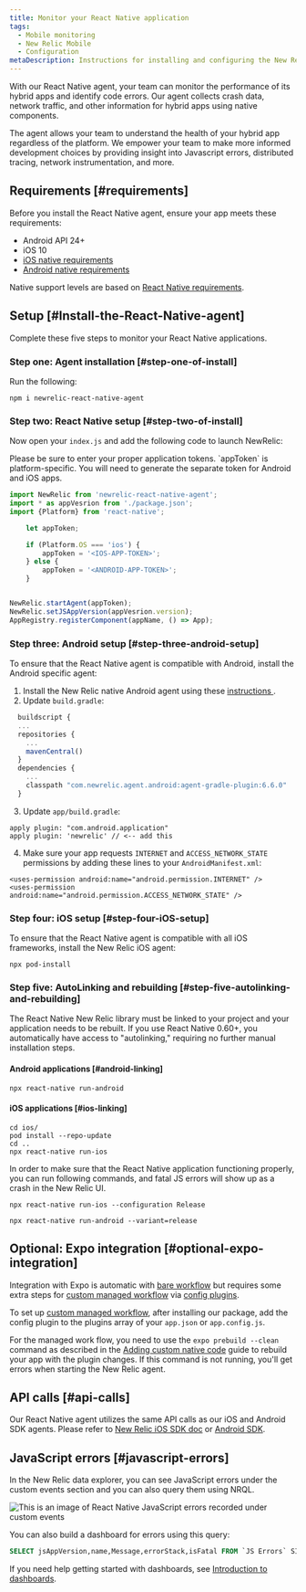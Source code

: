 ```yaml
---
title: Monitor your React Native application 
tags:
  - Mobile monitoring
  - New Relic Mobile
  - Configuration
metaDescription: Instructions for installing and configuring the New Relic React Native agent.
---
```



With our React Native agent, your team can monitor the performance of its hybrid apps and identify code errors. Our agent collects crash data, network traffic, and other information for hybrid apps using native components.

The agent allows your team to understand the health of your hybrid app regardless of the platform. We empower your team to make more informed development choices by providing insight into Javascript errors, distributed tracing, network instrumentation, and more.

## Requirements [#requirements]

Before you install the React Native agent, ensure your app meets these requirements:

* Android API 24+
* iOS 10
* [iOS native requirements](/docs/mobile-monitoring/new-relic-mobile-ios/get-started/new-relic-ios-compatibility-requirements)
* [Android native requirements](/docs/mobile-monitoring/new-relic-mobile-android/get-started/new-relic-android-compatibility-requirements)

Native support levels are based on [React Native requirements](https://github.com/facebook/react-native#-requirements).

## Setup [#Install-the-React-Native-agent]

Complete these five steps to monitor your React Native applications.

### Step one: Agent installation  [#step-one-of-install]

Run the following:

  ```shell
  npm i newrelic-react-native-agent
  ```

### Step two: React Native setup [#step-two-of-install]

Now open your `index.js` and add the following code to launch NewRelic:

<Callout variant="important">
Please be sure to enter your proper application tokens. `appToken` is platform-specific. You  will need to generate the separate token for Android and iOS apps.
</Callout>

```js
import NewRelic from 'newrelic-react-native-agent';
import * as appVesrion from './package.json';
import {Platform} from 'react-native';

    let appToken;

    if (Platform.OS === 'ios') {
        appToken = '<IOS-APP-TOKEN>';
    } else {
        appToken = '<ANDROID-APP-TOKEN>';
    }


NewRelic.startAgent(appToken);
NewRelic.setJSAppVersion(appVesrion.version);
AppRegistry.registerComponent(appName, () => App);
```

### Step three: Android setup [#step-three-android-setup]

To ensure that the React Native agent is compatible with Android, install the Android specific agent:

1. Install the New Relic native Android agent using these [instructions ](/docs/mobile-monitoring/new-relic-mobile-android/install-configure/install-android-apps-gradle-android-studio).
2. Update `build.gradle`:
  ```js
    buildscript {
    ...
    repositories {
      ...
      mavenCentral()
    }
    dependencies {
      ...
      classpath "com.newrelic.agent.android:agent-gradle-plugin:6.6.0"
    }
  ```

3. Update `app/build.gradle`:
  ```
  apply plugin: "com.android.application"
  apply plugin: 'newrelic' // <-- add this
  ```

4. Make sure your app requests `INTERNET` and `ACCESS_NETWORK_STATE` permissions by adding these lines to your `AndroidManifest.xml`:

  ```
  <uses-permission android:name="android.permission.INTERNET" />
  <uses-permission android:name="android.permission.ACCESS_NETWORK_STATE" />
  ```

### Step four: iOS setup [#step-four-iOS-setup]

To ensure that the React Native agent is compatible with all iOS frameworks, install the New Relic iOS agent:

```shell
npx pod-install
```

### Step five: AutoLinking and rebuilding [#step-five-autolinking-and-rebuilding]

The React Native New Relic library must be linked to your project and your application needs to be rebuilt. If you use React Native 0.60+, you automatically have access to "autolinking," requiring no further manual installation steps.

#### Android applications [#android-linking]

```
npx react-native run-android
```

#### iOS applications [#ios-linking]

```
cd ios/
pod install --repo-update
cd ..
npx react-native run-ios
```

In order to make sure that the React Native application functioning properly, you can run following commands, and fatal JS errors will show up as a crash in the New Relic UI.

```
npx react-native run-ios --configuration Release
```

```
npx react-native run-android --variant=release
```

## Optional: Expo integration [#optional-expo-integration]

Integration with Expo is automatic with [bare workflow](https://docs.expo.dev/introduction/managed-vs-bare/#bare-workflow) but requires some extra steps for [custom managed workflow](https://docs.expo.io/workflow/customizing/) via [config plugins](https://docs.expo.io/guides/config-plugins/).

To set up [custom managed workflow](https://docs.expo.dev/introduction/managed-vs-bare/#bare-workflow), after installing our package, add the config plugin to the plugins array of your `app.json` or `app.config.js`.

For the managed work flow, you need to use the `expo prebuild --clean` command as described in the [Adding custom native code](https://docs.expo.dev/workflow/customizing/) guide to rebuild your app with the plugin changes. If this command is not running, you'll get errors when starting the New Relic agent.

## API calls [#api-calls]

Our React Native agent utilizes the same API calls as our iOS and Android SDK agents. Please refer to [New Relic iOS SDK doc](/docs/mobile-monitoring/new-relic-mobile-ios/ios-sdk-api) or [Android SDK](/docs/mobile-monitoring/new-relic-mobile-android/android-sdk-api).

## JavaScript errors [#javascript-errors]

In the New Relic data explorer, you can see JavaScript errors under the custom events section and you can also query them using NRQL.

  <img
    title="JavaScript errors within custom events"
    alt="This is an image of React Native JavaScript errors recorded under custom events"
    src={reactNativeJavaScriptErrors}
  />

You can also build a dashboard for errors using this query:

  ```sql
  SELECT jsAppVersion,name,Message,errorStack,isFatal FROM `JS Errors` SINCE 24 hours ago
  ```

If you need help getting started with dashboards, see [Introduction to dashboards](/docs/query-your-data/explore-query-data/dashboards/introduction-dashboards/#get-started).